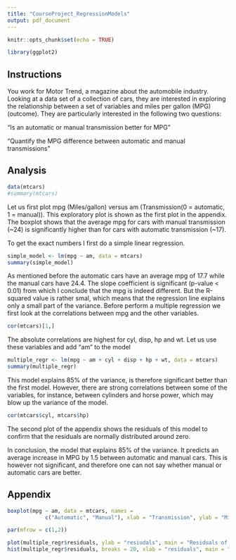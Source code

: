 ```yaml
---
title: "CourseProject_RegressionModels"
output: pdf_document
---
```


```r
knitr::opts_chunk$set(echo = TRUE)

library(ggplot2)
```

## Instructions

You work for Motor Trend, a magazine about the automobile industry. Looking at a data set of a collection of cars, they are interested in exploring the relationship between a set of variables and miles per gallon (MPG) (outcome). They are particularly interested in the following two questions:

“Is an automatic or manual transmission better for MPG”

"Quantify the MPG difference between automatic and manual transmissions"

## Analysis

```r
data(mtcars)
#summary(mtcars)

```

Let us first plot mpg (Miles/gallon) versus am (Transmission(0 = automatic, 1 = manual)). This exploratory plot is shown as the first plot in the appendix. The boxplot shows that the average mpg for cars with manual transmission (~24) is significantly higher than for cars with automatic transmission (~17). 

To get the exact numbers I first do a simple linear regression.

```r
simple_model <- lm(mpg ~ am, data = mtcars)
summary(simple_model)

```

As mentioned before the automatic cars have an average mpg of 17.7 while the manual cars have 24.4. The slope coefficient is significant (p-value < 0.01) from which I conclude that the mpg is indeed different. But the R-squared value is rather smal, which means that the regression line explains only a small part of the variance. Before perform a multiple regression we first look at the correlations between mpg and the other variables.

```r
cor(mtcars)[1,]

```

The absolute correlations are highest for cyl, disp, hp and wt. Let us use these variables and add "am" to the model

```r
multiple_regr <- lm(mpg ~ am + cyl + disp + hp + wt, data = mtcars)
summary(multiple_regr)
```
This model explains 85% of the variance, is therefore significant better than the first model. However, there are strong correlations between some of the variables, for instance, between cylinders and horse power, which may blow up the variance of the model.
```r
cor(mtcars$cyl, mtcars$hp)
```

The second plot of the appendix shows the residuals of this model to confirm that the residuals are normally distributed around zero. 

In conclusion, the model that explains 85% of the variance. It predicts an average increase in MPG by 1.5 between automatic and manual cars. This is however not significant, and therefore one can not say whether manual or automatic cars are better.

## Appendix

```r
boxplot(mpg ~ am, data = mtcars, names = 
            c("Automatic", "Manual"), xlab = "Transmission", ylab = "Miles/gallon")
```


```r
par(mfrow = c(1,2))

plot(multiple_regr$residuals, ylab = "resiudals", main = "Residuals of multiple regression")
hist(multiple_regr$residuals, breaks = 20, xlab = "residuals", main = "Distribution of residuals")
```







